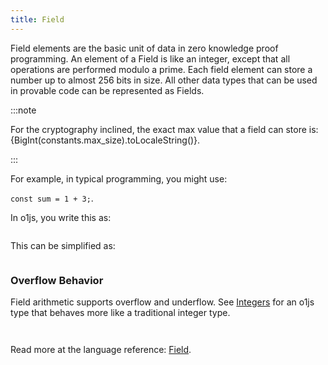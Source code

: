 ```yaml
---
title: Field
---
```



Field elements are the basic unit of data in zero knowledge proof programming.  An element of a Field is like an integer, except that all operations
are performed modulo a prime.  Each field element can store a number up to almost 256 bits in size.  All other data types that can be used in 
provable code can be represented as Fields.

:::note

For the cryptography inclined, the exact max value that a field can store is: {BigInt(constants.max_size).toLocaleString()}.

:::

For example, in typical programming, you might use:

`const sum = 1 + 3;`.

In o1js, you write this as:

```ts file=../snippets/field/field.ts start=start_sum_1 end=end_sum_1
```

This can be simplified as:

```ts file=../snippets/field/field.ts start=start_sum_2 end=end_sum_2
```

### Overflow Behavior

Field arithmetic supports overflow and underflow.  See [Integers](/docs/basic-types/int.mdx) for an o1js type that behaves more like a traditional integer type.

```ts file=../snippets/field/field.ts start=start_overflow end=end_overflow
```

```ts file=../snippets/field/field.ts start=start_underflow end=end_underflow
```


Read more at the language reference: [Field](/docs/api-reference/classes/Field.mdx).